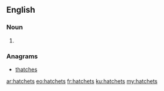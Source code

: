 ==English==

===Noun===
{{head|en}}

# {{plural of|hatchet}}

===Anagrams===
* [[thatches#English|thatches]]

[[ar:hatchets]]
[[eo:hatchets]]
[[fr:hatchets]]
[[ku:hatchets]]
[[my:hatchets]]